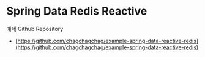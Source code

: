 # Spring Data Redis Reactive

예제 Github Repository
- [https://github.com/chagchagchag/example-spring-data-reactive-redis](https://github.com/chagchagchag/example-spring-data-reactive-redis) 

